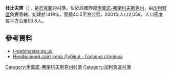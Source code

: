 {{coord|49|4|53|N|24|46|25|E|scale:30000|display=title}}

'''杜比夫齊'''（{{lang-uk|Дубівці}}），是[[烏克蘭|烏克蘭]]的村落，位於該國西部[[伊萬諾-弗蘭科夫斯克州|伊萬諾-弗蘭科夫斯克州]]，由[[加利奇區_(烏克蘭)|加利奇區]]負責管轄，始建於1419年，面積40.5平方公里，2001年人口2,059，人口密度每平方公里50.8人。

==參考資料==
* [http://i-webmaster.pp.ua i-webmaster.pp.ua] {{Wayback|url=http://i-webmaster.pp.ua/ |date=20200521010540 }}
* [http://dubivci.at.ua Неофіційний сайт села Дубівці - Головна сторінка] {{Wayback|url=http://dubivci.at.ua/ |date=20190402163307 }}

{{DEFAULTSORT:Дубівці}}
[[Category:伊萬諾-弗蘭科夫斯克州村落|Category:伊萬諾-弗蘭科夫斯克州村落]]
[[Category:加利奇區村落|Category:加利奇區村落]]


{{IvanoFrankivsk-geo-stub}}